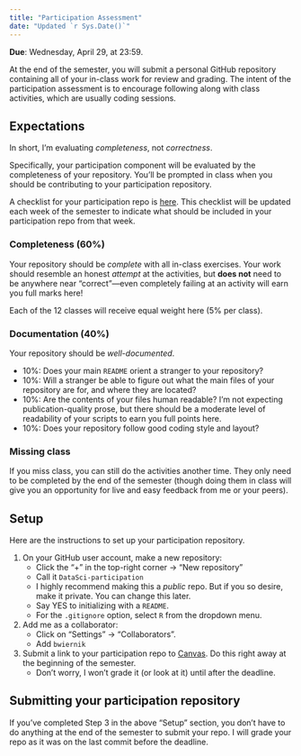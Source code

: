```yaml
---
title: "Participation Assessment"
date: "Updated `r Sys.Date()`"
---
```



__Due__: Wednesday, April 29, at 23:59.

At the end of the semester, you will submit a personal GitHub repository 
containing all of your in-class work for review and grading. The intent of the 
participation assessment is to encourage following along with class activities,
which are usually coding sessions. 


## Expectations

In short, I'm evaluating _completeness_, not _correctness_. 

Specifically, your participation component will be evaluated by the completeness 
of your repository. You'll be prompted in class when you should be contributing 
to your participation repository. 

A checklist for your participation repo is [here](/evaluation/participation_checklist).
This checklist will be updated each week of the semester to indicate what should
be included in your participation repo from that week.


### Completeness (60%)

Your repository should be _complete_ with all in-class exercises. Your work 
should resemble an honest _attempt_ at the activities, but **does not** need to 
be anywhere near "correct"—even completely failing at an activity will earn you 
full marks here!

Each of the 12 classes will receive equal weight here (5% per class).

### Documentation (40%)

Your repository should be _well-documented_. 

- 10%: Does your main `README` orient a stranger to your repository?
- 10%: Will a stranger be able to figure out what the main files of your 
  repository are for, and where they are located?
- 10%: Are the contents of your files human readable? I'm not expecting 
  publication-quality prose, but there should be a moderate level of readability 
  of your scripts to earn you full points here.
- 10%: Does your repository follow good coding style and layout?


### Missing class

If you miss class, you can still do the activities another time. They only need
to be completed by the end of the semester (though doing them in class will
give you an opportunity for live and easy feedback from me or your peers).


## Setup

Here are the instructions to set up your participation repository.

1. On your GitHub user account, make a new repository:
    - Click the "+" in the top-right corner -> "New repository"
    - Call it `DataSci-participation`
    - I highly recommend making this a _public_ repo. But if you so desire, 
      make it private. You can change this later.
    - Say YES to initializing with a `README`.
    - For the `.gitignore` option, select `R` from the dropdown menu.
    
2. Add me as a collaborator:
	- Click on "Settings" -> "Collaborators".
	- Add `bwiernik`
	
3. Submit a link to your participation repo to 
   [Canvas](https://usflearn.instructure.com/courses/1481210). Do this right
   away at the beginning of the semester.
   - Don't worry, I won't grade it (or look at it) until after the deadline. 


## Submitting your participation repository

If you've completed Step 3 in the above "Setup" section, you don't have to do 
anything at the end of the semester to submit your repo. I will grade your repo
as it was on the last commit before the deadline.
